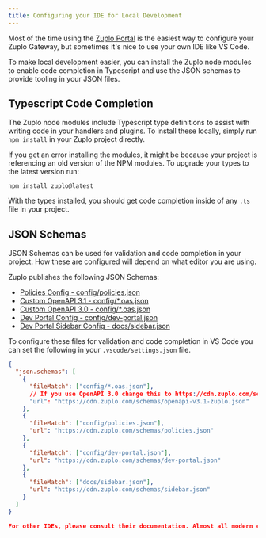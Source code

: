 ```yaml
---
title: Configuring your IDE for Local Development
---
```


Most of the time using the [Zuplo Portal](https://portal.zuplo.com) is the
easiest way to configure your Zuplo Gateway, but sometimes it's nice to use your
own IDE like VS Code.

To make local development easier, you can install the Zuplo node modules to
enable code completion in Typescript and use the JSON schemas to provide tooling
in your JSON files.

## Typescript Code Completion

The Zuplo node modules include Typescript type definitions to assist with
writing code in your handlers and plugins. To install these locally, simply run
`npm install` in your Zuplo project directly.

If you get an error installing the modules, it might be because your project is
referencing an old version of the NPM modules. To upgrade your types to the
latest version run:

```
npm install zuplo@latest
```

With the types installed, you should get code completion inside of any `.ts`
file in your project.

## JSON Schemas

JSON Schemas can be used for validation and code completion in your project. How
these are configured will depend on what editor you are using.

Zuplo publishes the following JSON Schemas:

- [Policies Config - config/policies.json](https://cdn.zuplo.com/schemas/policies.json)
- [Custom OpenAPI 3.1 - config/\*.oas.json](https://cdn.zuplo.com/schemas/openapi-v3.1-zuplo.json)
- [Custom OpenAPI 3.0 - config/\*.oas.json](https://cdn.zuplo.com/schemas/openapi-v3.0-zuplo.json)
- [Dev Portal Config - config/dev-portal.json](https://cdn.zuplo.com/schemas/dev-portal.json)
- [Dev Portal Sidebar Config - docs/sidebar.json](https://cdn.zuplo.com/schemas/sidebar.json)

To configure these files for validation and code completion in VS Code you can
set the following in your `.vscode/settings.json` file.

```json
{
  "json.schemas": [
    {
      "fileMatch": ["config/*.oas.json"],
      // If you use OpenAPI 3.0 change this to https://cdn.zuplo.com/schemas/openapi-v3.0-zuplo.json
      "url": "https://cdn.zuplo.com/schemas/openapi-v3.1-zuplo.json"
    },
    {
      "fileMatch": ["config/policies.json"],
      "url": "https://cdn.zuplo.com/schemas/policies.json"
    },
    {
      "fileMatch": ["config/dev-portal.json"],
      "url": "https://cdn.zuplo.com/schemas/dev-portal.json"
    },
    {
      "fileMatch": ["docs/sidebar.json"],
      "url": "https://cdn.zuplo.com/schemas/sidebar.json"
    }
  ]
}

For other IDEs, please consult their documentation. Almost all modern code editors support a way to specify JSON schemas.

```
